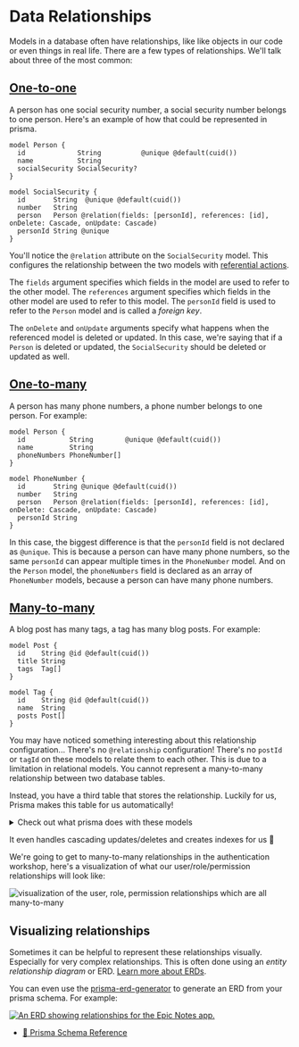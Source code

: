 # Data Relationships

<EpicVideo url="https://www.epicweb.dev/workshops/data-modeling-deep-dive/data-relationships/intro-to-data-relationships" />

Models in a database often have relationships, like like objects in our code or
even things in real life. There are a few types of relationships. We'll talk
about three of the most common:

## [One-to-one](https://www.prisma.io/docs/concepts/components/prisma-schema/relations/one-to-one-relations)

A person has one social security number, a social security number belongs to one
person. Here's an example of how that could be represented in prisma.

```prisma
model Person {
  id             String          @unique @default(cuid())
  name           String
  socialSecurity SocialSecurity?
}

model SocialSecurity {
  id       String  @unique @default(cuid())
  number   String
  person   Person @relation(fields: [personId], references: [id], onDelete: Cascade, onUpdate: Cascade)
  personId String @unique
}
```

You'll notice the `@relation` attribute on the `SocialSecurity` model. This
configures the relationship between the two models with
[referential actions](https://www.prisma.io/docs/concepts/components/prisma-schema/relations/referential-actions).

The `fields` argument specifies which fields in the model are used to refer to
the other model. The `references` argument specifies which fields in the other
model are used to refer to this model. The `personId` field is used to refer to
the `Person` model and is called a _foreign key_.

The `onDelete` and `onUpdate` arguments specify what happens when the referenced
model is deleted or updated. In this case, we're saying that if a `Person` is
deleted or updated, the `SocialSecurity` should be deleted or updated as well.

## [One-to-many](https://www.prisma.io/docs/concepts/components/prisma-schema/relations/one-to-many-relations)

A person has many phone numbers, a phone number belongs to one person. For
example:

```prisma
model Person {
  id           String        @unique @default(cuid())
  name         String
  phoneNumbers PhoneNumber[]
}

model PhoneNumber {
  id       String @unique @default(cuid())
  number   String
  person   Person @relation(fields: [personId], references: [id], onDelete: Cascade, onUpdate: Cascade)
  personId String
}
```

In this case, the biggest difference is that the `personId` field is not
declared as `@unique`. This is because a person can have many phone numbers, so
the same `personId` can appear multiple times in the `PhoneNumber` model.
And on the `Person` model, the `phoneNumbers` field is declared as an array of
`PhoneNumber` models, because a person can have many phone numbers.

## [Many-to-many](https://www.prisma.io/docs/concepts/components/prisma-schema/relations/many-to-many-relations)

A blog post has many tags, a tag has many blog posts. For example:

```prisma
model Post {
  id    String @id @default(cuid())
  title String
  tags  Tag[]
}

model Tag {
  id    String @id @default(cuid())
  name  String
  posts Post[]
}
```

You may have noticed something interesting about this relationship
configuration... There's no `@relationship` configuration! There's no `postId`
or `tagId` on these models to relate them to each other. This is due to a
limitation in relational models. You cannot represent a many-to-many
relationship between two database tables.

Instead, you have a third table that stores the relationship. Luckily for us,
Prisma makes this table for us automatically!

<details>

<summary>Check out what prisma does with these models</summary>

```sql
-- CreateTable
CREATE TABLE "Post" (
    "id" TEXT NOT NULL PRIMARY KEY,
    "title" TEXT NOT NULL
);

-- CreateTable
CREATE TABLE "Tag" (
    "id" TEXT NOT NULL PRIMARY KEY,
    "name" TEXT NOT NULL
);

-- CreateTable
CREATE TABLE "_PostToTag" (
    "A" TEXT NOT NULL,
    "B" TEXT NOT NULL,
    CONSTRAINT "_PostToTag_A_fkey" FOREIGN KEY ("A") REFERENCES "Post" ("id") ON DELETE CASCADE ON UPDATE CASCADE,
    CONSTRAINT "_PostToTag_B_fkey" FOREIGN KEY ("B") REFERENCES "Tag" ("id") ON DELETE CASCADE ON UPDATE CASCADE
);

-- CreateIndex
CREATE UNIQUE INDEX "_PostToTag_AB_unique" ON "_PostToTag"("A", "B");

-- CreateIndex
CREATE INDEX "_PostToTag_B_index" ON "_PostToTag"("B");
```

</details>

It even handles cascading updates/deletes and creates indexes for us 💪

We're going to get to many-to-many relationships in the authentication workshop,
here's a visualization of what our user/role/permission relationships will look
like:

![visualization of the user, role, permission relationships which are all many-to-many](https://github-production-user-asset-6210df.s3.amazonaws.com/1500684/269059610-b7f508d1-fa69-4a43-af00-fdd15e41cbff.png)

## Visualizing relationships

Sometimes it can be helpful to represent these relationships visually.
Especially for very complex relationships. This is often done using an _entity
relationship diagram_ or ERD.
[Learn more about ERDs](https://en.wikipedia.org/wiki/Entity%E2%80%93relationship_model).

You can even use the [prisma-erd-generator](https://github.com/keonik/prisma-erd-generator)
to generate an ERD from your prisma schema. For example:

[![An ERD showing relationships for the Epic Notes app.](https://github-production-user-asset-6210df.s3.amazonaws.com/1500684/255297558-8c4b991a-aca0-44dc-9fb9-8ad4abe9e267.svg)](https://github-production-user-asset-6210df.s3.amazonaws.com/1500684/255297558-8c4b991a-aca0-44dc-9fb9-8ad4abe9e267.svg)

- [📜 Prisma Schema Reference](https://www.prisma.io/docs/reference/api-reference/prisma-schema-reference)
